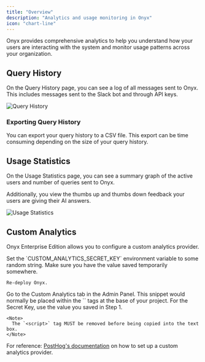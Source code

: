 ```yaml
---
title: "Overview"
description: "Analytics and usage monitoring in Onyx"
icon: "chart-line"
---
```



<EnterpriseEditionInfo />

Onyx provides comprehensive analytics to help you understand how your users are interacting with the system and monitor
usage patterns across your organization.

## Query History

On the Query History page, you can see a log of all messages sent to Onyx.
This includes messages sent to the Slack bot and through API keys.

<img className="rounded-image" src="/assets/admin/analytics/query_history.png" alt="Query History" />

### Exporting Query History

You can export your query history to a CSV file.
This export can be time consuming depending on the size of your query history.

## Usage Statistics

On the Usage Statistics page, you can see a summary graph of the active users and number of queries sent to Onyx.

Additionally, you view the thumbs up and thumbs down feedback your users are giving their AI answers.

<img className="rounded-image" src="/assets/admin/analytics/usage_statistics.png" alt="Usage Statistics" />

## Custom Analytics

Onyx Enterprise Edition allows you to configure a custom analytics provider.

<Steps>
  <Step title="Set the CUSTOM_ANALYTICS_SECRET_KEY environment variable">
    Set the `CUSTOM_ANALYTICS_SECRET_KEY` environment variable to some random string.
    Make sure you have the value saved temporarily somewhere.

    Re-deploy Onyx.
  </Step>

  <Step title="Go to the Custom Analytics tab in the Admin Panel">
    Go to the Custom Analytics tab in the Admin Panel.
  </Step>

  <Step title="Enter in the Javascript snippet provided by your Analytics provider">
    This snippet would normally be placed within the `<head>` tags at the base of your project. For the Secret Key,
    use the value you saved in Step 1.

    <Note>
      The `<script>` tag MUST be removed before being copied into the text box.
    </Note>
  </Step>
</Steps>

For reference: [PostHog's documentation](https://posthog.com/docs/product-analytics/installation)
on how to set up a custom analytics provider.
